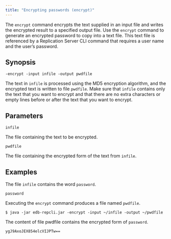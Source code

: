 ```yaml
---
title: "Encrypting passwords (encrypt)"
---
```


<div id="encrypt_password" class="registered_link"></div>

The `encrypt` command encrypts the text supplied in an input file and writes the encrypted result to a specified output file. Use the `encrypt` command to generate an encrypted password to copy into a text file. This text file is referenced by a Replication Server CLI command that requires a user name and the user’s password.

## Synopsis

`-encrypt -input infile -output pwdfile`

The text in `infile` is processed using the MD5 encryption algorithm, and the encrypted text is written to file `pwdfile`. Make sure that `infile` contains only the text that you want to encrypt and that there are no extra characters or empty lines before or after the text that you want to encrypt.

## Parameters

`infile`

The file containing the text to be encrypted.

`pwdfile`

The file containing the encrypted form of the text from `infile`.

## Examples

The file `infile` contains the word `password`.

`password`

Executing the `encrypt` command produces a file named `pwdfile`.

`$ java -jar edb-repcli.jar -encrypt -input ~/infile -output ~/pwdfile`

The content of file pwdfile contains the encrypted form of `password`.

`ygJ9AxoJEX854elcVIJPTw==`
